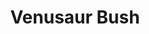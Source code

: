 ---
title: "Venusaur Bush"
meta_title: "Venusaur Bush craft"
description: "Craft de Venusaur Bush"
rank: "c"
draft: false
name: "Venusaur Bush"
recipe_img: "https://wiki.pokexgames.com/images/c/c6/Venusaur_Bush.png"
level: 51
craft_time: 36000
result: 1
value_npc: 1
ingredients:
  - name: "Major Seed Bag"
    quantity: 4
    item_img: "https://wiki.pokexgames.com/images/d/d4/Major_Seed_Bag.png"
    value_npc: 1
  - name: "Bulb"
    quantity: 40
    item_img: "https://wiki.pokexgames.com/images/b/b3/Bulb.png"
    value_npc: 1
  - name: "Condensed Grass"
    quantity: 88
    item_img: "https://wiki.pokexgames.com/images/c/ce/Condensed_Grass.png"
    value_npc: 1
---
